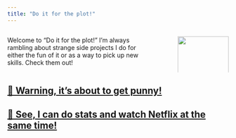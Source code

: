```yaml
---
title: "Do it for the plot!"
---
```


:::: {.columns}

::: {.column width="65%"}

Welcome to "Do it for the plot!" I'm always rambling about strange side projects I do for either the fun of it or as a way to pick up new skills. Check them out!

:::

::: {.column width="10%"}
<!-- empty column to create gap -->
:::

::: {.column width="25%"}

<img src="blog_logo.png" style="height: 100%; width: 100%; object-fit: contain"/>

:::

::::




## [🚨 Warning, it's about to get punny!](posts/hello_world/index.qmd)

## [🍿 See, I can do stats and watch Netflix at the same time!](posts/tv_ratings/index.qmd)
